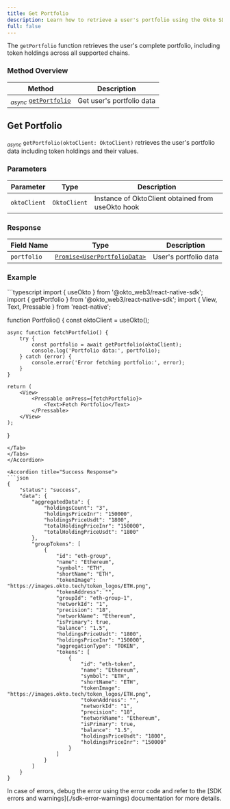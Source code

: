 ```yaml
---
title: Get Portfolio
description: Learn how to retrieve a user's portfolio using the Okto SDK.
full: false
---
```



The `getPortfolio` function retrieves the user's complete portfolio, including token holdings across all supported chains.

### Method Overview

| Method | Description |
|---------|-------------|
| <sub><i>async</i></sub> [`getPortfolio`](#get-portfolio) | Get user's portfolio data |

<div className="method-box">

## Get Portfolio

<sub><i>async</i></sub> `getPortfolio(oktoClient: OktoClient)` retrieves the user's portfolio data including token holdings and their values.

### Parameters

| Parameter | Type | Description |
|-----------|------|-------------|
| `oktoClient` | `OktoClient` | Instance of OktoClient obtained from useOkto hook |

### Response

<Callout title="Success Response">

| Field Name | Type | Description |
|------------|------|-------------|
| `portfolio` | [`Promise<UserPortfolioData>`](./technical-reference#models) | User's portfolio data |

</Callout>

### Example

<Accordions>
<Accordion title="Usage">
<Tabs items={['TypeScript']}>
<Tab value="TypeScript">
```typescript
import { useOkto } from '@okto_web3/react-native-sdk';
import { getPortfolio } from '@okto_web3/react-native-sdk';
import { View, Text, Pressable } from 'react-native';

function Portfolio() {
    const oktoClient = useOkto();

    async function fetchPortfolio() {
        try {
            const portfolio = await getPortfolio(oktoClient);
            console.log('Portfolio data:', portfolio);
        } catch (error) {
            console.error('Error fetching portfolio:', error);
        }
    }

    return (
        <View>
            <Pressable onPress={fetchPortfolio}>
                <Text>Fetch Portfolio</Text>
            </Pressable>
        </View>
    );
}
```
</Tab>
</Tabs>
</Accordion>

<Accordion title="Success Response">
```json
{
    "status": "success",
    "data": {
        "aggregatedData": {
            "holdingsCount": "3",
            "holdingsPriceInr": "150000",
            "holdingsPriceUsdt": "1800",
            "totalHoldingPriceInr": "150000",
            "totalHoldingPriceUsdt": "1800"
        },
        "groupTokens": [
            {
                "id": "eth-group",
                "name": "Ethereum",
                "symbol": "ETH",
                "shortName": "ETH",
                "tokenImage": "https://images.okto.tech/token_logos/ETH.png",
                "tokenAddress": "",
                "groupId": "eth-group-1",
                "networkId": "1",
                "precision": "18",
                "networkName": "Ethereum",
                "isPrimary": true,
                "balance": "1.5",
                "holdingsPriceUsdt": "1800",
                "holdingsPriceInr": "150000",
                "aggregationType": "TOKEN",
                "tokens": [
                    {
                        "id": "eth-token",
                        "name": "Ethereum",
                        "symbol": "ETH",
                        "shortName": "ETH",
                        "tokenImage": "https://images.okto.tech/token_logos/ETH.png",
                        "tokenAddress": "",
                        "networkId": "1",
                        "precision": "18",
                        "networkName": "Ethereum",
                        "isPrimary": true,
                        "balance": "1.5",
                        "holdingsPriceUsdt": "1800",
                        "holdingsPriceInr": "150000"
                    }
                ]
            }
        ]
    }
}
```
</Accordion>
</Accordions>

</div>

<Callout title="Note">
In case of errors, debug the error using the error code and refer to the [SDK errors and warnings](./sdk-error-warnings) documentation for more details.
</Callout>